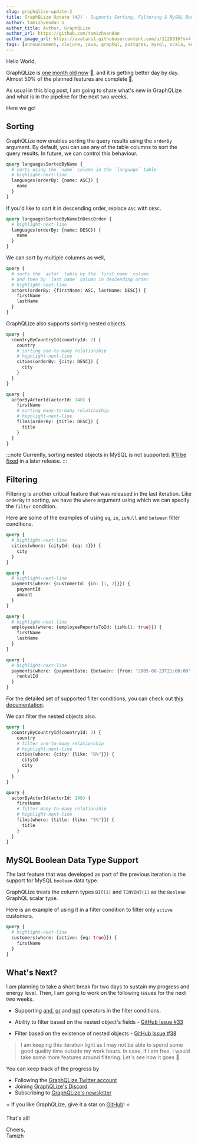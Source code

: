 ```yaml
---
slug: graphqlize-update-2
title: GraphQLize Update (#2) - Supports Sorting, Filtering & MySQL Boolean Types
author: Tamizhvendan S
author_title: Author, GraphQLize
author_url: https://github.com/tamizhvendan
author_image_url: https://avatars1.githubusercontent.com/u/1128916?v=4
tags: [announcement, clojure, java, graphql, postgres, mysql, scala, kotlin]
---
```


Hello World, 

GraphQLize is [one month old now](https://www.graphqlize.org/blog/announcing-graphqlize-alpha) 🎂, and it is getting better day by day. Almost 50% of the planned features are complete 🙌. 

As usual in this blog post, I am going to share what's new in GraphQLize and what is in the pipeline for the next two weeks.

Here we go!

<!--truncate-->

## Sorting 

GraphQLize now enables sorting the query results using the `orderBy` argument. By default, you can use any of the table columns to sort the query results. In future, we can control this behaviour.

```graphql
query languagesSortedByName {
  # sorts using the `name` column in the `language` table
  # highlight-next-line
  languages(orderBy: {name: ASC}) {
    name
  }
}
```

If you'd like to sort it in descending order, replace `ASC` with `DESC`. 

```graphql
query languagesSortedByNameInDescOrder {
  # highlight-next-line
  languages(orderBy: {name: DESC}) {
    name
  }
}
```

We can sort by multiple columns as well,

```graphql
query {
  # sorts the `actor` table by the `first_name` column 
  # and then by `last_name` column in descending order
  # highlight-next-line
  actors(orderBy: {firstName: ASC, lastName: DESC}) {
    firstName
    lastName
  }
}
```

GraphQLize also supports sorting nested objects. 

```graphql
query {
  countryByCountryId(countryId: 2) {
    country
    # sorting one-to-many relationship
    # highlight-next-line
    cities(orderBy: {city: DESC}) {
      city
    }
  }
}
```

```graphql
query {
  actorByActorId(actorId: 148) {
    firstName
    # sorting many-to-many relationship
    # highlight-next-line
    films(orderBy: {title: DESC}) {
      title
    }
  }
}
```

:::note
Currently, sorting nested objects in MySQL is not supported. [It'll be fixed](https://github.com/graphqlize/graphqlize/issues/52) in a later release. 
:::

## Filtering

Filtering is another critical feature that was released in the last iteration. Like `orderBy` in sorting, we have the `where` argument using which we can specify the `filter` condition.

Here are some of the examples of using `eq`, `in`, `isNull` and `between` filter conditions.

```graphql
query {
  # highlight-next-line
  cities(where: {cityId: {eq: 3}}) {
    city
  }
}
```

```graphql
query {
  # highlight-next-line
  payments(where: {customerId: {in: [1, 2]}}) {
    paymentId
    amount
  }
}
```

```graphql
query {
  # highlight-next-line
  employees(where: {employeeReportsToId: {isNull: true}}) {
    firstName
    lastName
  }
}
```

```graphql
query {
  # highlight-next-line
  payments(where: {paymentDate: {between: {from: "2005-08-23T21:00:00", to: "2005-08-23T21:03:00"}}}) {
    rentalId
  }
}
```

For the detailed set of supported filter conditions, you can check out [this documentation](https://www.graphqlize.org/docs/queries/filtering-query-results).

We can filter the nested objects also. 

```graphql
query {
  countryByCountryId(countryId: 2) {
    country
    # filter one-to-many relationship
    # highlight-next-line
    cities(where: {city: {like: "B%"}}) {
      cityId
      city
    }
  }
}
```

```graphql
query {
  actorByActorId(actorId: 148) {
    firstName
    # filter many-to-many relationship
    # highlight-next-line
    films(where: {title: {like: "S%"}}) {
      title
    }
  }
}
```

## MySQL Boolean Data Type Support

The last feature that was developed as part of the previous iteration is the support for MySQL `boolean` data type. 

GraphQLize treats the column types `BIT(1)` and `TINYINT(1)` as the `Boolean` GraphQL scalar type. 

Here is an example of using it in a filter condition to filter only `active` customers. 

```graphql
query { 
  # highlight-next-line
  customers(where: {active: {eq: true}}) { 
    firstName 
  } 
}
```

## What's Next?

I am planning to take a short break for two days to sustain my progress and energy level. Then, I am going to work on the following issues for the next two weeks. 

* Supporting [and](https://github.com/graphqlize/graphqlize/issues/28), [or](https://github.com/graphqlize/graphqlize/issues/29) and [not](https://github.com/graphqlize/graphqlize/issues/34) operators in the filter conditions.

* Ability to filter based on the nested object's fields - [GitHub Issue #33](https://github.com/graphqlize/graphqlize/issues/33)

* Filter based on the existence of nested objects - [GitHub Issue #38](https://github.com/graphqlize/graphqlize/issues/38)

> I am keeping this iteration light as I may not be able to spend some good quality time outside my work hours. In case, if I am free, I would take some more features around filtering. Let's see how it goes 🤞.

You can keep track of the progress by

- Following the [GraphQLize Twitter account](https://twitter.com/graphqlize)
- Joining [GraphQLize's Discord](https://discord.gg/akkdPqf)
- Subscribing to [GraphQLize's newsletter](https://tinyletter.com/graphqlize-org)

⭐️ If you like GraphQLize, give it a star on <a target="_blank" rel="noopener noreferrer" href="https://github.com/graphqlize/graphqlize">GitHub</a>! ⭐️

That's all!

Cheers,  
Tamizh